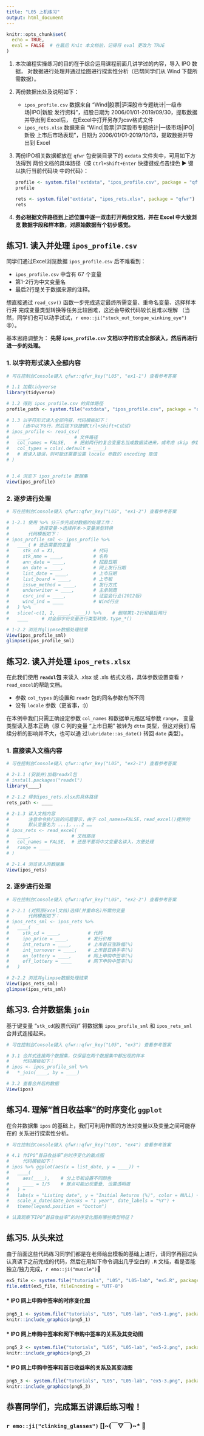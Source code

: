 ```yaml
---
title: "L05 上机练习"
output: html_document
---
```


```r
knitr::opts_chunk$set(
  echo = TRUE,
  eval = FALSE  # 在最后 Knit 本文档前，记得将 eval 更改为 TRUE
)
```

1. 本次编程实操练习的目的在于综合运用课程前面几讲学过的内容，导入 IPO 数据，
   对数据进行处理并通过绘图进行探索性分析（已帮同学们从 Wind 下载所需数据）。

2. 两份数据出处及说明如下：
    
    - `ipos_profile.csv` 数据来自 “Wind|股票|沪深股市专题统计|一级市场|IPO|新股
      发行资料”，招股日期为 2006/01/01-2019/09/30，提取数据并导出到 Excel后，
      在Excel中打开另存为csv格式文件
    - `ipos_rets.xlsx` 数据来自 “Wind|股票|沪深股市专题统计|一级市场|IPO|新股
      上市后市场表现”，日期为 2006/01/01-2019/10/13，提取数据并导出到 Excel

3. 两份IPO相关数据都放在 `qfwr` 包安装目录下的 `exdata` 文件夹中，可用如下方法得到
   两份文档的具体路径（按 `Ctrl+Shift+Enter` 快捷键或点击绿色 ▶ 键以执行当前代码块
   中的代码）：

    ```r
    profile <- system.file("extdata", "ipos_profile.csv", package = "qfwr")
    profile
    
    rets <- system.file("extdata", "ipos_rets.xlsx", package = "qfwr")
    rets
    
    ```

4. **务必根据文件路径到上述位置中逐一双击打开两份文档，并在 Excel 中大致浏览
   数据字段和样本数，对原始数据有个初步感觉。**


## 练习1. 读入并处理 `ipos_profile.csv`

同学们通过Excel浏览数据 `ipos_profile.csv` 后不难看到：

- `ipos_profile.csv` 中含有 67 个变量
- 第1-2行为中文变量名
- 最后2行是关于数据来源的注释。

想直接通过 `read_csv()` 函数一步完成选定最终所需变量、重命名变量、选择样本行并
完成变量类型转换等任务比较困难，这还会导致代码较长且难以理解
（当然，同学们也可以动手试试，`r emo::ji("stuck_out_tongue_winking_eye")`😜）。

基本思路调整为：
**先将 `ipos_profile.csv` 文档以字符形式全部读入，然后再进行进一步的处理。**
    
### 1. 以字符形式读入全部内容

```r
# 可在控制台Console键入 qfwr::qfwr_key("L05", "ex1-1") 查看参考答案

# 1.1 加载tidyverse
library(tidyverse)

# 1.2 得到 ipos_profile.csv 的具体路径
profile_path <- system.file("extdata", "ipos_profile.csv", package = "qfwr")

# 1.3 以字符形式读入全部内容，代码模板如下：
#     (选中以下6行，然后按下快捷键Ctrl+Shift+C试试)
# ipos_profile <- read_csv(
#   ____,                # 文件路径
#   col_names = FALSE,   # 把前两行的复合变量名当成数据读进来，或考虑 skip 参数
#   col_types = cols(.default = ____)
#   # 若读入错误，则可能还需要设置 locale 参数的 encoding 取值
# )


# 1.4 浏览下 ipos_profile 数据集
View(ipos_profile)

```


### 2. 逐步进行处理

```r
# 可在控制台Console键入 qfwr::qfwr_key("L05", "ex1-2") 查看参考答案

# 1-2.1 使用 %>% 分三步完成对数据的处理工作：
#           选择变量->选择样本->变量类型转换
#       代码模板如下：
# ipos_profile_sml <- ipos_profile %>%
#   ____( # 选出需要的变量
#     stk_cd = X1,              # 代码
#     stk_nme = ____,           # 名称
#     ann_date = ____,          # 招股日期
#     on_date = ____,           # 网上发行日期
#     list_date = ____,         # 上市日期
#     list_board = ____,        # 上市板
#     issue_method = ____,      # 发行方式
#     underwriter = ____,       # 主承销商
#     csrc_ind = ____,          # 证监会行业(2012版)
#     wind_ind = ____           # Wind行业
#   ) %>%
#   slice(-c(1, 2, ____, ____)) %>%    # 删除第1-2行和最后两行
#   ____     # 对全部字符变量进行类型转换，type_*()

# 1-2.2 浏览并glipmse数据处理结果
View(ipos_profile_sml)
glimpse(ipos_profile_sml)

```


## 练习2. 读入并处理 `ipos_rets.xlsx`

在此我们使用 **`readxl`包** 来读入 .xlsx 或 .xls 格式文档，具体参数设置查看
`?read_excel`的帮助文档。

- 参数 `col_types` 的设置和 `readr` 包的同名参数有所不同
- 没有 `locale` 参数（更省事，:)）

在本例中我们只需正确设定参数 `col_names` 和数据单元格区域参数 `range`，
变量类型读入基本正确（原 C 列的变量 “上市日期” 被转为 `dttm` 类型，但这对我们
后续分析的影响并不大，也可以通 过`lubridate::as_date()` 转回 `date` 类型）。

### 1. 直接读入文档内容

```r
# 可在控制台Console键入 qfwr::qfwr_key("L05", "ex2-1") 查看参考答案

# 2-1.1 (安装并)加载readxl包
# install.packages("readxl")
library(____)

# 2-1.2 得到ipos_rets.xlsx的具体路径
rets_path <- ____

# 2-1.3 读入文档内容
#       注意命令执行后的问题警示，由于 col_names=FALSE，read_excel()提供的
#       默认变量名为 ...1，...2 ……
# ipos_rets <- read_excel(
#   ____,               # 文档路径
#   col_names = FALSE,  # 还是不要将中文变量名读入，方便处理
#   range = ____
# )

# 2-1.4 浏览读入的数据集
View(ipos_rets)

```

### 2. 逐步进行处理

```r
# 可在控制台Console键入 qfwr::qfwr_key("L05", "ex2-2") 查看参考答案

# 2-2.1 (对照原Excel文档)选择(并重命名)所需的变量
#       代码模板如下：
# ipos_rets_sml <- ipos_rets %>% 
#   ____(
#     stk_cd = ____,          # 代码
#     ipo_price = ____,       # 发行价格
#     int_return = ____,      # 上市首日涨跌幅(%)
#     int_turnover = ____,    # 上市首日换手率(%) 
#     on_lottery = ____,      # 网上申购中签率(%)
#     off_lottery = ____      # 网下申购中签率(%)
#   )

# 2-2.2 浏览并glimpse数据处理结果
View(ipos_rets_sml)
glimpse(ipos_rets_sml)

```


## 练习3. 合并数据集 `join`

基于键变量 “`stk_cd`(股票代码)” 将数据集 `ipos_profile_sml` 和 `ipos_rets_sml`
合并式连接起来。

```r
# 可在控制台Console键入 qfwr::qfwr_key("L05", "ex3") 查看参考答案

# 3.1 合并式连接两个数据集，仅保留在两个数据集中都出现的样本
#     代码模板如下：
# ipos <- ipos_profile_sml %>%
#   *_join(____, by = ____)

# 3.2 查看合并后的数据
View(ipos)

```


## 练习4. 理解“首日收益率”的时序变化 `ggplot`

在合并数据集 `ipos` 的基础上，我们可利用作图的方法对变量以及变量之间可能存在的
关系进行探索性分析。

```r
# 可在控制台Console键入 qfwr::qfwr_key("L05", "ex4") 查看参考答案

# 4.1 作IPO“首日收益率”的时序变化的散点图
#     代码模板如下：
# ipos %>% ggplot(aes(x = list_date, y = ____)) +  
#   ____(
#     aes(____),    # 分上市板设置不同颜色
#     ____ = 1/5    # 散点可能出现重叠, 设置透明度
#   ) + 
#   labs(x = "Listing date", y = "Initial Returns (%)", color = NULL) + 
#   scale_x_date(date_breaks = "1 year", date_labels = "%Y") + 
#   theme(legend.position = "bottom")

# 认真观察下IPO“首日收益率”的时序变化图有哪些典型特征？

```


## 练习5. 从头来过

由于前面这些代码练习同学们都是在老师给出模板的基础上进行，请同学再回过头
认真读下之前完成的代码，然后在用如下命令调出几乎空白的 `.R` 文档，看是否能
独立/独力完成，`r emo::ji("muscle")`💪

```r
ex5_file <- system.file("tutorials", "L05", "L05-lab", "ex5.R", package = "qfwr")
file.edit(ex5_file, fileEncoding = "UTF-8")
```

#### * IPO 网上申购中签率的时序变化图

```r
png5_1 <- system.file("tutorials", "L05", "L05-lab", "ex5-1.png", package = "qfwr")
knitr::include_graphics(png5_1)
```


#### * IPO 网上申购中签率和网下申购中签率的关系及其变动图

```r
png5_2 <- system.file("tutorials", "L05", "L05-lab", "ex5-2.png", package = "qfwr")
knitr::include_graphics(png5_2)
```

#### * IPO 网上申购中签率和首日收益率的关系及其变动图

```r
png5_3 <- system.file("tutorials", "L05", "L05-lab", "ex5-3.png", package = "qfwr")
knitr::include_graphics(png5_3)
```


## 恭喜同学们，完成第五讲课后练习啦！

### `r emo::ji("clinking_glasses")` []\~(￣▽￣)\~*  🥂


